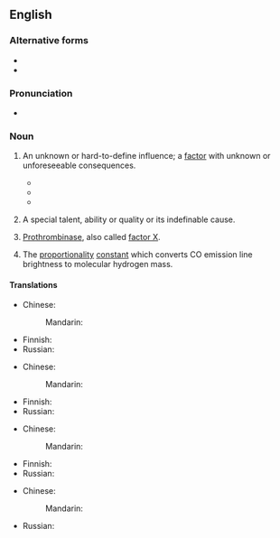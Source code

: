 {{also|x factor|X-factor|x-factor}}
{{wikipedia|X Factor (disambiguation)}}
==English==

===Alternative forms===
* {{l|en|x-factor}}
* {{l|en|x factor}}

===Pronunciation===
* {{audio|En-au-X factor.ogg|Audio (AU)|lang=en}}

===Noun===
{{en-noun}}

# {{lb|en|idiomatic}} An unknown or hard-to-define influence; a [[factor]] with unknown or unforeseeable consequences.
#* {{quote-text|lang=en|year=1992|author=Lia Matera|title=Prior Convictions|page=121|passage=We slid into our office, past two women discussing the "'''X factor'''," an apparently undefined quality their firm felt they lacked.}}
#* {{quote-text|lang=en|year=1999|author=Joel R. DeLuca|title=Political Savvy: Systematic Approaches to Leadership Behind the Scenes|page=75|passage=The map can be misleading. It can appear to contain all the relevant information, but in real life, there is always an '''X factor'''.}}
#* {{quote-text|lang=en|year=2007|author=Tasmina Perry|title=Daddy's Girls|page=12|passage=And put him on an LA film set and he glowed with that indefinable '''X-factor''' that agents the world over wished they could bottle.}}
# {{lb|en|idiomatic}} A special talent, ability or quality or its indefinable cause.
# [[prothrombinase|Prothrombinase]], also called [[factor X]].
# {{lb|en|astrophysics}} The [[proportionality]] [[constant]] which converts CO emission line brightness to molecular hydrogen mass.

====Translations====
{{trans-top|unknown influence}}
* Chinese:
*: Mandarin: {{t-needed|cmn}}
{{trans-mid}}
* Finnish: {{t|fi|tuntematon tekijä}}
* Russian: {{t-needed|ru}}
{{trans-bottom}}

{{trans-top|special talent}}
* Chinese:
*: Mandarin: {{t-needed|cmn}}
{{trans-mid}}
* Finnish: {{t|fi|erityislahjakkuus}}
* Russian: {{t-needed|ru}}
{{trans-bottom}}

{{trans-top|prothrombinase}}
* Chinese:
*: Mandarin: {{t-needed|cmn}}
{{trans-mid}}
* Finnish: {{t|fi|hyytymistekijä X}}
* Russian: {{t-needed|ru}}
{{trans-bottom}}

{{trans-top|proportionality constant}}
* Chinese:
*: Mandarin: {{t-needed|cmn}}
{{trans-mid}}
* Russian: {{t-needed|ru}}
{{trans-bottom}}
